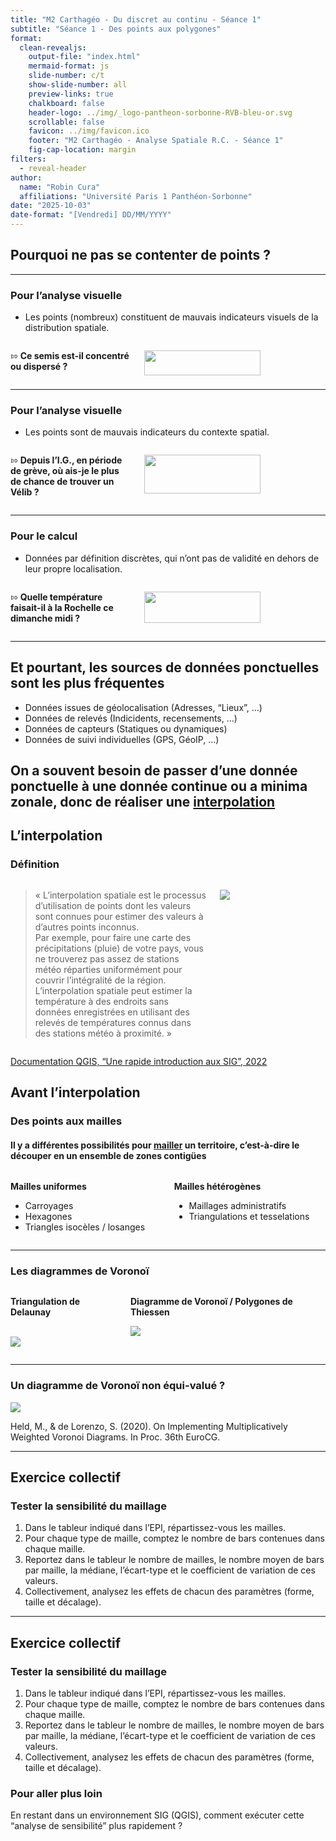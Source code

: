 ```yaml
---
title: "M2 Carthagéo - Du discret au continu - Séance 1"
subtitle: "Séance 1 - Des points aux polygones"
format:
  clean-revealjs:
    output-file: "index.html"
    mermaid-format: js
    slide-number: c/t
    show-slide-number: all
    preview-links: true
    chalkboard: false
    header-logo: ../img/_logo-pantheon-sorbonne-RVB-bleu-or.svg
    scrollable: false
    favicon: ../img/favicon.ico
    footer: "M2 Carthagéo - Analyse Spatiale R.C. - Séance 1"
    fig-cap-location: margin
filters:
  - reveal-header
author: 
  name: "Robin Cura"
  affiliations: "Université Paris 1 Panthéon-Sorbonne"
date: "2025-10-03"
date-format: "[Vendredi] DD/MM/YYYY"
---
```


## Pourquoi ne pas se contenter de points ?

------------------------------------------------------------------------

::: callout-warning
### Pour l'analyse visuelle

-   Les points (nombreux) constituent de mauvais indicateurs visuels de
    la distribution spatiale.

::: columns
::: {.column width="40%"}
⇰ **Ce semis est-il concentré ou dispersé ?**
:::

::: {.column width="60%"}
![](../img/paste-C04D71F7.png){fig-align="center" width=80%}
:::
:::
:::

------------------------------------------------------------------------

::: callout-warning
### Pour l'analyse visuelle

-   Les points sont de mauvais indicateurs du contexte spatial.

::: columns
::: {.column width="40%"}
⇰ **Depuis l'I.G., en période de grève, où ais-je le plus de chance de
trouver un Vélib ?**
:::

::: {.column width="60%"}
![](../img/paste-C6A7928A.png){fig-align="center" width=80%}
:::
:::
:::

------------------------------------------------------------------------

::: callout-warning
### Pour le calcul

-   Données par définition discrètes, qui n'ont pas de validité en
    dehors de leur propre localisation.

::: columns
::: {.column width="40%"}
⇰ **Quelle température faisait-il à la Rochelle ce dimanche midi ?**
:::

::: {.column width="60%"}
![](../img/paste-2F18D60F.png){fig-align="center" width=80%}
:::
:::
:::

------------------------------------------------------------------------

## Et pourtant, les sources de données ponctuelles sont les plus fréquentes

-   Données issues de géolocalisation (Adresses, "Lieux", ...)
-   Données de relevés (Indicidents, recensements, ...)
-   Données de capteurs (Statiques ou dynamiques)
-   Données de suivi individuelles (GPS, GéoIP, ...)

## On a souvent besoin de passer d'une donnée ponctuelle à une donnée continue ou a minima zonale, donc de réaliser une <u>interpolation</u>

## L'interpolation {.smaller}

### Définition

::: columns
::: {.column width="65%"}
> « L'interpolation spatiale est le processus d'utilisation de points
> dont les valeurs sont connues pour estimer des valeurs à d'autres
> points inconnus.\
> Par exemple, pour faire une carte des précipitations (pluie) de votre
> pays, vous ne trouverez pas assez de stations météo réparties
> uniformément pour couvrir l'intégralité de la région. L'interpolation
> spatiale peut estimer la température à des endroits sans données
> enregistrées en utilisant des relevés de températures connus dans des
> stations météo à proximité. »
:::

::: {.column width="35%"}
![](../img/temperature_map.png)
:::
:::

::: aside
[Documentation QGIS, "Une rapide introduction aux SIG",
2022](https://docs.qgis.org/3.22/fr/docs/gentle_gis_introduction/spatial_analysis_interpolation.html)
:::

## Avant l'interpolation

### Des points aux mailles

#### Il y a différentes possibilités pour <u>mailler</u> un territoire, c'est-à-dire le découper en un ensemble de zones contigües

::: columns
::: column
**Mailles uniformes**

::: incremental
-   Carroyages
-   Hexagones
-   Triangles isocèles / losanges
:::
:::

::: column
**Mailles hétérogènes**

::: incremental
-   Maillages administratifs
-   Triangulations et tesselations
:::
:::
:::

------------------------------------------------------------------------

::: callout-tip
### Les diagrammes de Voronoï

:::: columns

::::: column
**Triangulation de Delaunay**
<br/>
<br/>

![](../img/paste-17AA1176.png)
:::::

::::: column
**Diagramme de Voronoï / Polygones de Thiessen**

![](../img/paste-9681F236.png)
:::::

::::

:::

----------

::: callout-tip
### Un diagramme de Voronoï non équi-valué ?

![](../img/2-Figure1-1.png)

:::

:::: aside
Held, M., & de Lorenzo, S. (2020). On Implementing Multiplicatively Weighted Voronoi Diagrams. In Proc. 36th EuroCG.
::::

--------------

## Exercice collectif

::: callout-warning

### Tester la sensibilité du maillage

1. Dans le tableur indiqué dans l'EPI, répartissez-vous les mailles.
2. Pour chaque type de maille, comptez le nombre de bars contenues dans chaque maille.
3. Reportez dans le tableur le nombre de mailles, le nombre moyen de bars par maille, la médiane, l'écart-type et le coefficient de variation de ces valeurs.
4. Collectivement, analysez les effets de chacun des paramètres (forme, taille et décalage).

:::

--------------

## Exercice collectif

::: callout-warning

### Tester la sensibilité du maillage

1. Dans le tableur indiqué dans l'EPI, répartissez-vous les mailles.
2. Pour chaque type de maille, comptez le nombre de bars contenues dans chaque maille.
3. Reportez dans le tableur le nombre de mailles, le nombre moyen de bars par maille, la médiane, l'écart-type et le coefficient de variation de ces valeurs.
4. Collectivement, analysez les effets de chacun des paramètres (forme, taille et décalage).

:::

::: callout-warning

### Pour aller plus loin

En restant dans un environnement SIG (QGIS), comment exécuter cette "analyse de sensibilité" plus rapidement ?

:::